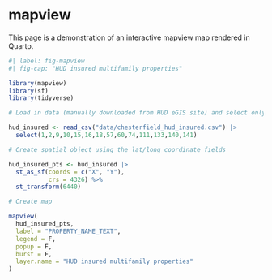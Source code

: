 # mapview

This page is a demonstration of an interactive mapview map rendered in Quarto.

```r
#| label: fig-mapview
#| fig-cap: "HUD insured multifamily properties"

library(mapview)
library(sf)
library(tidyverse)

# Load in data (manually downloaded from HUD eGIS site) and select only relevant columns

hud_insured <- read_csv("data/chesterfield_hud_insured.csv") |>  
  select(1,2,9,10,15,16,18,57,60,74,111,133,140,141)

# Create spatial object using the lat/long coordinate fields

hud_insured_pts <- hud_insured |> 
  st_as_sf(coords = c("X", "Y"),
           crs = 4326) %>%
  st_transform(6440)

# Create map

mapview(
  hud_insured_pts,
  label = "PROPERTY_NAME_TEXT",
  legend = F,
  popup = F,
  burst = F,
  layer.name = "HUD insured multifamily properties"
)

```
